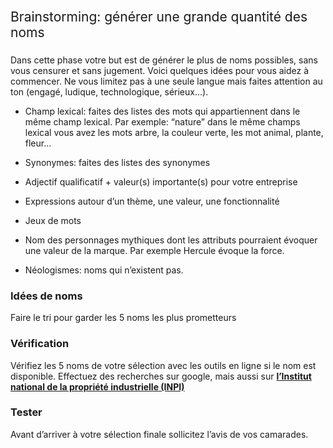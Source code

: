 <span style="font-family: inherit; font-size: 1.5em; color: var(--ic-brand-font-color-dark);">Brainstorming: générer une grande quantité des noms</span>

<section id="brainstorming-générer-une-grande-quantité-des-noms" class="level3"><h3 class="anchored" data-anchor-id="brainstorming-générer-une-grande-quantité-des-noms"><a class="anchorjs-link " href="http://localhost:5196/#brainstorming-g%C3%A9n%C3%A9rer-une-grande-quantit%C3%A9-des-noms" aria-label="Anchor" data-anchorjs-icon=""></a></h3><p>Dans cette phase votre but est de générer le plus de noms possibles, sans vous censurer et sans jugement. Voici quelques idées pour vous aidez à commencer. Ne vous limitez pas à une seule langue mais faites attention au ton (engagé, ludique, technologique, sérieux…).</p><ul><li><p>Champ lexical: faites des listes des mots qui appartiennent dans le même champ lexical. Par exemple: “nature” dans le même champs lexical vous avez les mots arbre, la couleur verte, les mot animal, plante, fleur…</p></li><li><p>Synonymes: faites des listes des synonymes</p></li><li><p>Adjectif qualificatif + valeur(s) importante(s) pour votre entreprise</p></li><li><p>Expressions autour d’un thème, une valeur, une fonctionnalité</p></li><li><p>Jeux de mots</p></li><li><p>Nom des personnages mythiques dont les attributs pourraient évoquer une valeur de la marque. Par exemple Hercule évoque la force.</p></li><li><p>Néologismes: noms qui n’existent pas.</p></li></ul></section>

<section id="idées-de-noms" class="level3"><h3 class="anchored" data-anchor-id="idées-de-noms">Idées de noms<a class="anchorjs-link " href="http://localhost:5196/#id%C3%A9es-de-noms" aria-label="Anchor" data-anchorjs-icon=""></a></h3><p>Faire le tri pour garder les 5 noms les plus prometteurs</p></section>

<section id="vérification" class="level3"><h3 class="anchored" data-anchor-id="vérification">Vérification<a class="anchorjs-link " href="http://localhost:5196/#v%C3%A9rification" aria-label="Anchor" data-anchorjs-icon=""></a></h3><p>Vérifiez les 5 noms de votre sélection avec les outils en ligne si le nom est disponible. Effectuez des recherches sur google, mais aussi sur <span></span><a href="https://data.inpi.fr/"><strong>l’Institut national de la propriété industrielle (INPI)</strong></a></p></section>

<section id="tester" class="level3"><h3 class="anchored" data-anchor-id="tester">Tester<a class="anchorjs-link " href="http://localhost:5196/#tester" aria-label="Anchor" data-anchorjs-icon=""></a></h3><p>Avant d’arriver à votre sélection finale sollicitez l’avis de vos camarades.</p></section>

